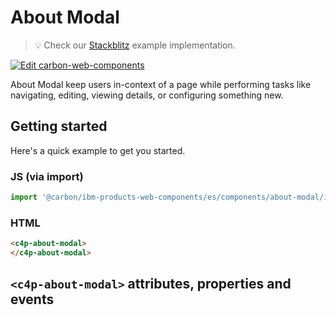 
<Meta of={AboutModalStories} />

# About Modal

> 💡 Check our
> [Stackblitz](https://stackblitz.com/github/carbon-design-system/ibm-products/tree/main/packages/ibm-products-web-components/examples/about-modal)
> example implementation.

[![Edit carbon-web-components](https://developer.stackblitz.com/img/open_in_stackblitz.svg)](https://stackblitz.com/github/carbon-design-system/ibm-products/tree/main/packages/ibm-products-web-components/examples/about-modal)

About Modal keep users in-context of a page while performing tasks like
navigating, editing, viewing details, or configuring something new.

## Getting started

Here's a quick example to get you started.

### JS (via import)

```javascript
import '@carbon/ibm-products-web-components/es/components/about-modal/index.js';
```


### HTML

```html
<c4p-about-modal>
</c4p-about-modal>
```

## `<c4p-about-modal>` attributes, properties and events

<ArgTypes of="c4p-about-modal" />

